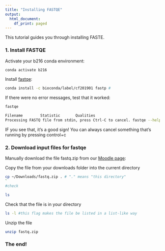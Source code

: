 ```yaml
---
title: "Installing FASTQE"
output:
  html_document:
    df_print: paged
---
```


This tutorial guides you through installing FASTE.


### 1. Install FASTQE

Activate your b216 conda environment:

```bash
conda activate b216
```

Install [fastqe](https://fastqe.com/):
```bash
conda install -c bioconda/label/cf201901 fastp #
```

If there were no error messages, test that it worked:

```bash
fastqe
```

```bash
Filename        Statistic       Qualities
Processing FASTQ file from stdin, press Ctrl-C to cancel. fastqe --help for more info
```

IF you see that, it's a good sign! You can always cancel something that's running by pressing control+c


### 2. Download input files for fastqe

Manually download the file fastq.zip from our [Moodle page](https://moodle.brynmawr.edu/pluginfile.php/211780/mod_folder/content/0/fastq.zip):


Copy the file from your downloads folder into the current directory
```bash

cp ~/Downloads/fastq.zip . # "." means "this directory"
`
#check

ls
```

Check that the file is in your directory
```bash
ls -l #this flag makes the file be listed in a list-like way
```

Unzip the file

```bash
unzip fastq.zip
```

### The end!
